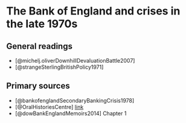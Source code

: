 # The Bank of England and crises in the late 1970s

## General readings

+ [@michelj.oliverDownhillDevaluationBattle2007]
+ [@strangeSterlingBritishPolicy1971]

## Primary sources

+ [@bankofenglandSecondaryBankingCrisis1978]
+ [@OralHistoriesCentre] [link](https://www.centreforfinancialhistory.org/oral-histories/)
+ [@dowBankEnglandMemoirs2014] Chapter 1
